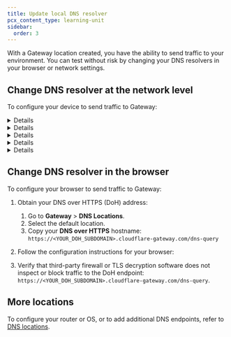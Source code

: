 ```yaml
---
title: Update local DNS resolver
pcx_content_type: learning-unit
sidebar:
  order: 3
---
```



With a Gateway location created, you have the ability to send traffic to your environment. You can test without risk by changing your DNS resolvers in your browser or network settings.

## Change DNS resolver at the network level

To configure your device to send traffic to Gateway:

<Details header="macOS">

![macOS DNS Resolver Options](~/assets/images/dns/dns-resolvers-macosx.png)

</Details>

<Details header="Windows">

![Windows DNS Resolver Options](~/assets/images/dns/dns-resolvers-windows.png)

</Details>

<Details header="Linux">

```sh
cat /etc/resolv.conf
```

```sh output

nameserver 172.64.X.X
nameserver 172.64.X.X
```

</Details>

<Details header="iPhone">

![iPhone DNS Resolver Options](~/assets/images/dns/dns-resolvers-iphone.png)

</Details>

<Details header="Android">

![Android DNS Resolver Options](~/assets/images/dns/dns-resolvers-android.png)

</Details>

## Change DNS resolver in the browser

To configure your browser to send traffic to Gateway:

1. Obtain your DNS over HTTPS (DoH) address:

   1. Go to **Gateway** > **DNS Locations**.
   2. Select the default location.
   3. Copy your **DNS over HTTPS** hostname: `https://<YOUR_DOH_SUBDOMAIN>.cloudflare-gateway.com/dns-query`

2. Follow the configuration instructions for your browser:

   <Render file="gateway/doh-instructions" product="cloudflare-one" />

3. Verify that third-party firewall or TLS decryption software does not inspect or block traffic to the DoH endpoint: `https://<YOUR_DOH_SUBDOMAIN>.cloudflare-gateway.com/dns-query`.

## More locations

To configure your router or OS, or to add additional DNS endpoints, refer to [DNS locations](/cloudflare-one/connections/connect-devices/agentless/dns/locations/).
